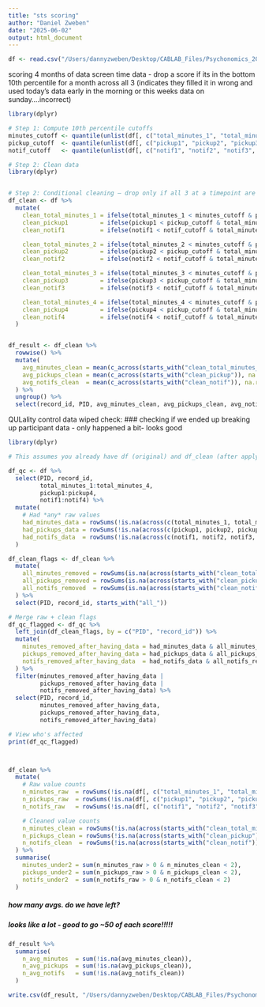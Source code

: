 ```yaml
---
title: "sts scoring"
author: "Daniel Zweben"
date: "2025-06-02"
output: html_document
---
```


```r

df <- read.csv("/Users/dannyzweben/Desktop/CABLAB_Files/Psychonomics_2025/Megan/sas-data/sts.csv")


```

####################### scoring 4 months of data screen time data - drop a score if its in the bottom 10th percentile for a month across all 3 (indicates they filled it in wrong and used today's data early in the morning or this weeks data on sunday....incorrect)

```r
library(dplyr)

# Step 1: Compute 10th percentile cutoffs
minutes_cutoff <- quantile(unlist(df[, c("total_minutes_1", "total_minutes_2", "total_minutes_3", "total_minutes_4")]), 0.10, na.rm = TRUE)
pickup_cutoff  <- quantile(unlist(df[, c("pickup1", "pickup2", "pickup3", "pickup4")]), 0.10, na.rm = TRUE)
notif_cutoff   <- quantile(unlist(df[, c("notif1", "notif2", "notif3", "notif4")]), 0.10, na.rm = TRUE)

# Step 2: Clean data
library(dplyr)


# Step 2: Conditional cleaning — drop only if all 3 at a timepoint are below threshold
df_clean <- df %>%
  mutate(
    clean_total_minutes_1 = ifelse(total_minutes_1 < minutes_cutoff & pickup1 < pickup_cutoff & notif1 < notif_cutoff, NA, total_minutes_1),
    clean_pickup1         = ifelse(pickup1 < pickup_cutoff & total_minutes_1 < minutes_cutoff & notif1 < notif_cutoff, NA, pickup1),
    clean_notif1          = ifelse(notif1 < notif_cutoff & total_minutes_1 < minutes_cutoff & pickup1 < pickup_cutoff, NA, notif1),

    clean_total_minutes_2 = ifelse(total_minutes_2 < minutes_cutoff & pickup2 < pickup_cutoff & notif2 < notif_cutoff, NA, total_minutes_2),
    clean_pickup2         = ifelse(pickup2 < pickup_cutoff & total_minutes_2 < minutes_cutoff & notif2 < notif_cutoff, NA, pickup2),
    clean_notif2          = ifelse(notif2 < notif_cutoff & total_minutes_2 < minutes_cutoff & pickup2 < pickup_cutoff, NA, notif2),

    clean_total_minutes_3 = ifelse(total_minutes_3 < minutes_cutoff & pickup3 < pickup_cutoff & notif3 < notif_cutoff, NA, total_minutes_3),
    clean_pickup3         = ifelse(pickup3 < pickup_cutoff & total_minutes_3 < minutes_cutoff & notif3 < notif_cutoff, NA, pickup3),
    clean_notif3          = ifelse(notif3 < notif_cutoff & total_minutes_3 < minutes_cutoff & pickup3 < pickup_cutoff, NA, notif3),

    clean_total_minutes_4 = ifelse(total_minutes_4 < minutes_cutoff & pickup4 < pickup_cutoff & notif4 < notif_cutoff, NA, total_minutes_4),
    clean_pickup4         = ifelse(pickup4 < pickup_cutoff & total_minutes_4 < minutes_cutoff & notif4 < notif_cutoff, NA, pickup4),
    clean_notif4          = ifelse(notif4 < notif_cutoff & total_minutes_4 < minutes_cutoff & pickup4 < pickup_cutoff, NA, notif4)
  )


df_result <- df_clean %>%
  rowwise() %>%
  mutate(
    avg_minutes_clean = mean(c_across(starts_with("clean_total_minutes_")), na.rm = TRUE),
    avg_pickups_clean = mean(c_across(starts_with("clean_pickup")), na.rm = TRUE),
    avg_notifs_clean  = mean(c_across(starts_with("clean_notif")), na.rm = TRUE)
  ) %>%
  ungroup() %>%
  select(record_id, PID, avg_minutes_clean, avg_pickups_clean, avg_notifs_clean)


```

QULality control data wiped check: 
### checking if we ended up breaking up participant data - only happened a bit- looks good

```r
library(dplyr)

# This assumes you already have df (original) and df_clean (after applying cleaning steps)

df_qc <- df %>%
  select(PID, record_id,
         total_minutes_1:total_minutes_4,
         pickup1:pickup4,
         notif1:notif4) %>%
  mutate(
    # Had *any* raw values
    had_minutes_data = rowSums(!is.na(across(c(total_minutes_1, total_minutes_2, total_minutes_3, total_minutes_4)))) > 0,
    had_pickups_data = rowSums(!is.na(across(c(pickup1, pickup2, pickup3, pickup4)))) > 0,
    had_notifs_data  = rowSums(!is.na(across(c(notif1, notif2, notif3, notif4)))) > 0
  )

df_clean_flags <- df_clean %>%
  mutate(
    all_minutes_removed = rowSums(is.na(across(starts_with("clean_total_minutes_")))) == 4,
    all_pickups_removed = rowSums(is.na(across(starts_with("clean_pickup")))) == 4,
    all_notifs_removed  = rowSums(is.na(across(starts_with("clean_notif")))) == 4
  ) %>%
  select(PID, record_id, starts_with("all_"))

# Merge raw + clean flags
df_qc_flagged <- df_qc %>%
  left_join(df_clean_flags, by = c("PID", "record_id")) %>%
  mutate(
    minutes_removed_after_having_data = had_minutes_data & all_minutes_removed,
    pickups_removed_after_having_data = had_pickups_data & all_pickups_removed,
    notifs_removed_after_having_data  = had_notifs_data & all_notifs_removed
  ) %>%
  filter(minutes_removed_after_having_data |
         pickups_removed_after_having_data |
         notifs_removed_after_having_data) %>%
  select(PID, record_id,
         minutes_removed_after_having_data,
         pickups_removed_after_having_data,
         notifs_removed_after_having_data)

# View who's affected
print(df_qc_flagged)



df_clean %>%
  mutate(
    # Raw value counts
    n_minutes_raw  = rowSums(!is.na(df[, c("total_minutes_1", "total_minutes_2", "total_minutes_3", "total_minutes_4")])),
    n_pickups_raw  = rowSums(!is.na(df[, c("pickup1", "pickup2", "pickup3", "pickup4")])),
    n_notifs_raw   = rowSums(!is.na(df[, c("notif1", "notif2", "notif3", "notif4")])),

    # Cleaned value counts
    n_minutes_clean = rowSums(!is.na(across(starts_with("clean_total_minutes_")))),
    n_pickups_clean = rowSums(!is.na(across(starts_with("clean_pickup")))),
    n_notifs_clean  = rowSums(!is.na(across(starts_with("clean_notif"))))
  ) %>%
  summarise(
    minutes_under2 = sum(n_minutes_raw > 0 & n_minutes_clean < 2),
    pickups_under2 = sum(n_pickups_raw > 0 & n_pickups_clean < 2),
    notifs_under2  = sum(n_notifs_raw > 0 & n_notifs_clean < 2)
  )


```

##### how many avgs. do we have left?
##### looks like a lot - good to go ~50 of each score!!!!! ##########

```r
df_result %>%
  summarise(
    n_avg_minutes  = sum(!is.na(avg_minutes_clean)),
    n_avg_pickups  = sum(!is.na(avg_pickups_clean)),
    n_avg_notifs   = sum(!is.na(avg_notifs_clean))
  )

```


```r
write.csv(df_result, "/Users/dannyzweben/Desktop/CABLAB_Files/Psychonomics_2025/Megan/screen_time_data.csv", row.names = FALSE)

```


